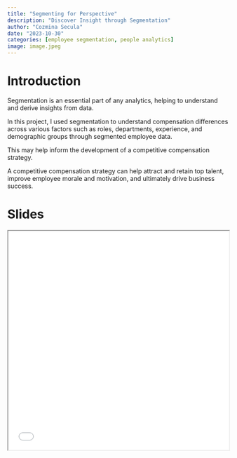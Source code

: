 ```yaml
---
title: "Segmenting for Perspective"
description: "Discover Insight through Segmentation"
author: "Cozmina Secula"
date: "2023-10-30"
categories: [employee segmentation, people analytics]
image: image.jpeg
---
```


# Introduction

Segmentation is an essential part of any analytics, helping to understand and derive insights from data. 

In this project, I used segmentation to understand compensation differences across various factors such as roles, departments, experience, and demographic groups through segmented employee data. 

This may help inform the development of a competitive compensation strategy. 

A competitive compensation strategy can help attract and retain top talent, improve employee morale and motivation, and ultimately drive business success.

# Slides

<iframe src="01-slides.html" width="100%" height="500px">

</iframe>
